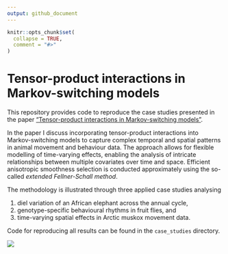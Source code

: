 ```yaml
---
output: github_document
---
```


<!-- README.md is generated from README.Rmd. Please edit that file -->

```r
knitr::opts_chunk$set(
  collapse = TRUE,
  comment = "#>"
)
```

# Tensor-product interactions in Markov-switching models

This repository provides code to reproduce the case studies presented in the paper ["Tensor-product interactions in Markov-switching models"](https://arxiv.org/abs/2507.01555).

In the paper I discuss incorporating tensor-product interactions into Markov-switching models to capture complex temporal and spatial patterns in animal movement and behaviour data. The approach allows for flexible modelling of time-varying effects, enabling the analysis of intricate relationships between multiple covariates over time and space. Efficient anisotropic smoothness selection is conducted approximately using the so-called *extended Fellner-Schall method*.

The methodology is illustrated through three applied case studies analysing

1) diel variation of an African elephant across the annual cycle, 
2) genotype-specific behavioural rhythms in fruit flies, and
3) time-varying spatial effects in Arctic muskox movement data.

Code for reproducing all results can be found in the `case_studies` directory.

![](./case_studies/figs/muskox_spacetime.png)
